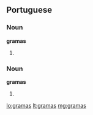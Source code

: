 ==Portuguese==

===Noun===
'''gramas''' {{m|p}}

# {{pt-noun form of|[[grama]]|onlym|pl}}

===Noun===
'''gramas''' {{f|p}}

# {{pt-noun form of|[[grama]]|onlyf|pl}}

[[lo:gramas]]
[[lt:gramas]]
[[mg:gramas]]
